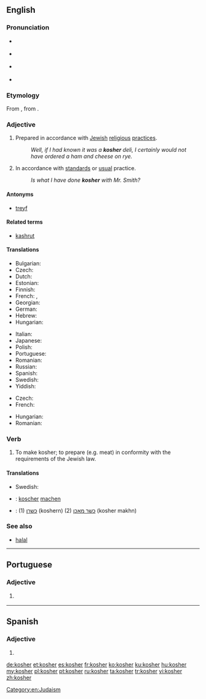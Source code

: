 ==English==
{{wikipedia|Kashrut}}

===Pronunciation===
* {{a|UK}} {{IPA|/ˈkəʊʃə/|lang=en}}
* {{a|US}} {{IPA|/ˈkoʊʃəɹ/|lang=en}}
* {{qualifier|rare, Yiddish-influenced}} {{IPA|/ˈkɔʃə(ɹ)/|/ˈkɑʃə(ɹ)/|lang=en}}
* {{rhymes|əʊʃə(ɹ)|lang=en}}

===Etymology===
From {{etyl|yi|en}} {{term|כּשר|tr=kosher|lang=yi}}, from {{etyl|he|en}} {{term|כָּשֵׁר|tr=kashér|lang=he}}.

===Adjective===
{{en-adj}}

# {{context|of food|lang=en}} Prepared in accordance with [[Jewish]] [[religious]] [[practice]]s.
#: ''Well, if I had known it was a '''kosher''' deli, I certainly would not have ordered a ham and cheese on rye.''
# {{context|figuratively|by extension|lang=en}} In accordance with [[standard]]s or [[usual]] practice.
#: ''Is what I have done '''kosher''' with Mr. Smith?''

====Antonyms====
* [[treyf]]

====Related terms====
* [[kashrut]]

====Translations====
{{trans-top|of food, prepared in accordance with Jewish religious practices}}
* Bulgarian: {{t|bg|кашер}}
* Czech: {{t+|cs|košer}}
* Dutch: {{t+|nl|koosjer}}
* Estonian: {{t|et|koššer}}
* Finnish: {{t+|fi|košer}}
* French: {{t+|fr|casher}}, {{t+|fr|kascher}}
* Georgian: {{t-needed|ka}}
* German: {{t+|de|koscher}}
* Hebrew: {{t+|he|כשר|tr=kasher}}
* Hungarian: {{t+|hu|kóser}}
{{trans-mid}}
* Italian: {{t|it|kasher}}
* Japanese: {{t|ja|コーシャ|tr=kōsha|sc=Jpan}}
* Polish: {{t|pl|koszerny}}
* Portuguese: {{t+|pt|kosher}}
* Romanian: {{t+|ro|cușer}}
* Russian: {{t+|ru|кошерный|tr=košérnyj}}
* Spanish: {{t+|es|kosher}}
* Swedish: {{t|sv|kosher}}
* Yiddish: {{t|yi|כּשר|tr=kosher}}
{{trans-bottom}}

{{trans-top|figuratively, normal or standard}}
* Czech: {{t+|cs|košer}}
* French: {{t+|fr|casher}}
{{trans-mid}}
* Hungarian: {{t+|hu|kóser}}
* Romanian: {{t+|ro|cușer|alt=cúșer}}
{{trans-bottom}}

===Verb===
{{en-verb}}

# {{context|transitive|lang=en}} To make kosher; to prepare (e.g. meat) in conformity with the requirements of the Jewish law.

====Translations====
{{trans-top|make kosher}}
{{trans-mid}}
* Swedish: {{t|sv|kashra}}
{{trans-bottom}}
{{checktrans-top}}
* {{ttbc|de}}: [[koscher]] [[machen]]
{{trans-mid}}
* {{ttbc|yi}}: (1) [[כשרן]] (koshern) (2) [[כשר מאכן]] (kosher makhn)
{{trans-bottom}}

===See also===
* [[halal]]

[[Category:en:Judaism]]

----

==Portuguese==

===Adjective===
{{pt-adj|pl=kosher}}

# {{label|pt|of food}} {{l/en|kosher}} {{gloss|prepared in accordance with Jewish religious practices}}

----

==Spanish==

===Adjective===
{{es-adj|pl=kosheres}}

# {{l|en|kosher}}

[[de:kosher]]
[[et:kosher]]
[[es:kosher]]
[[fr:kosher]]
[[ko:kosher]]
[[ku:kosher]]
[[hu:kosher]]
[[my:kosher]]
[[pl:kosher]]
[[pt:kosher]]
[[ru:kosher]]
[[ta:kosher]]
[[tr:kosher]]
[[vi:kosher]]
[[zh:kosher]]